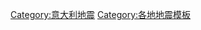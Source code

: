 {{Navbox
|name = 意大利地震
|title = [[義大利地震列表|意大利地震]]
|bodyclass = hlist

|group1 = 20世纪以前
|list1 =
*[[62 Pompeii earthquake|62 Pompeii]]
*[[1117年维洛那地震|1117年维洛那]]
*[[1169年西西里大地震|1169年西西里]]
*[[1222 Brescia earthquake|1222 Brescia]]
*[[Earthquake of 1343|1343 Naples]]
*[[1348年弗留利地震|1348年弗留利]]
*[[1570 Ferrara earthquake|1570 Ferrara]]
*[[1626年那不勒斯地震|1626年那不勒斯]]
*[[1627 Gargano earthquake|1627 Gargano]]
*[[1639年阿马特里切地震|1639年阿马特里切]]
*[[1693年西西里地震|1693年西西里]]
*[[1694年卡拉布里亚地震|1694年卡拉布里亚]]
*[[1703年亚平宁地震|1703年亚平宁]]
*[[1783年卡拉布里亚地震|1783年卡拉布里亚]]
*[[1805年莫利塞地震|1805年莫利塞]]
*[[1857年巴斯利卡塔地震|1857年巴斯利卡塔]]
*[[1873 Alpago earthquake|1873 Alpago]]

|group2=20世纪
|list2=
*[[1905年卡拉布里亚地震|1905年卡拉布里亚]]
*[[1907 Calabria earthquake|1907 Calabria]]
*[[1908年墨西拿地震|1908年墨西拿]]
*[[1915年阿韦扎诺地震|1915年阿韦扎诺]]
*[[1920 Garfagnana earthquake|1920 Garfagnana]]
*[[1930 Irpinia earthquake|1930 Irpinia]]
*[[1930 Senigallia earthquake|1930 Senigallia]]
*[[1936 Cansiglio earthquake|1936 Cansiglio]]
*[[1968年伯利兹地震|1968年伯利兹]]
*[[1976年弗留利地震|1976年弗留利]]
*[[1980 Irpinia earthquake|1980 Irpinia]]
*[[1997 Umbria and Marche earthquake|1997 Umbria and Marche]]

|group3=21世纪
|list3=

*[[2002 Molise earthquake|2002 Molise]]
*[[2009年拉奎拉地震|2009年拉奎拉]]
*[[2012年艾米利亞地震|2012年艾米利亞]]
*[[2016年意大利中部地震|2016年中意大利]]
*[[2017年1月意大利中部地震|2017年中意大利]]

}}<noinclude>
{{collapsible option}}
[[Category:意大利地震]]
[[Category:各地地震模板]]
</noinclude>